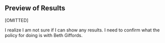 ## Preview of Results {#preview-3 -}

[OMITTED]

I realize I am not sure if I can show any results. I need to confirm what the policy for doing is with Beth Giffords. 

